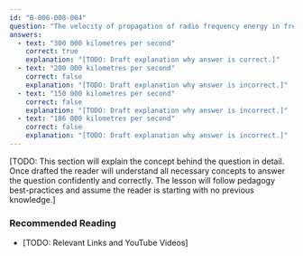 ```yaml
---
id: "B-006-008-004"
question: "The velocity of propagation of radio frequency energy in free space is:"
answers:
  - text: "300 000 kilometres per second"
    correct: true
    explanation: "[TODO: Draft explanation why answer is correct.]"
  - text: "200 000 kilometres per second"
    correct: false
    explanation: "[TODO: Draft explanation why answer is incorrect.]"
  - text: "150 000 kilometres per second"
    correct: false
    explanation: "[TODO: Draft explanation why answer is incorrect.]"
  - text: "186 000 kilometres per second"
    correct: false
    explanation: "[TODO: Draft explanation why answer is incorrect.]"
---
```


[TODO: This section will explain the concept behind the question in detail. Once drafted the reader will understand all necessary concepts to answer the question confidently and correctly. The lesson will follow pedagogy best-practices and assume the reader is starting with no previous knowledge.]

### Recommended Reading

- [TODO: Relevant Links and YouTube Videos]
